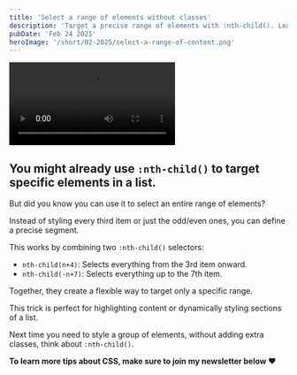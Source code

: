 ```yaml
---
title: 'Select a range of elements without classes'
description: 'Target a precise range of elements with :nth-child(). Learn how to combine selectors to style specific segments of a list—no extra classes needed.'
pubDate: 'Feb 24 2025'
heroImage: '/short/02-2025/select-a-range-of-content.png'
---
```


<video controls class="video">
	<source src="/short/02-2025/select-range-of-content.mp4" type="video/mp4" />
</video>

## You might already use `:nth-child()` to target specific elements in a list.

But did you know you can use it to select an entire range of elements?

Instead of styling every third item or just the odd/even ones, you can define a precise segment.

This works by combining two `:nth-child()` selectors:

- `nth-child(n+4)`: Selects everything from the 3rd item onward.
- `nth-child(-n+7)`: Selects everything up to the 7th item.

Together, they create a flexible way to target only a specific range.

This trick is perfect for highlighting content or dynamically styling sections of a list.

Next time you need to style a group of elements, without adding extra classes, think about `:nth-child()`.

**To learn more tips about CSS, make sure to join my newsletter below ❤️**
